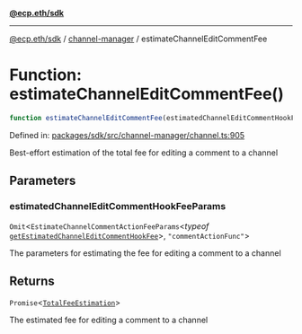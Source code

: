 [**@ecp.eth/sdk**](../../index.mdx)

***

[@ecp.eth/sdk](/sdk-reference/index.mdx) / [channel-manager](/sdk-reference/channel-manager/index.mdx) / estimateChannelEditCommentFee

# Function: estimateChannelEditCommentFee()

```ts
function estimateChannelEditCommentFee(estimatedChannelEditCommentHookFeeParams): Promise<TotalFeeEstimation>;
```

Defined in: [packages/sdk/src/channel-manager/channel.ts:905](https://github.com/ecp-eth/comments-monorepo/blob/main/packages/sdk/src/channel-manager/channel.ts#L905)

Best-effort estimation of the total fee for editing a comment to a channel

## Parameters

### estimatedChannelEditCommentHookFeeParams

`Omit`\<`EstimateChannelCommentActionFeeParams`\<*typeof* [`getEstimatedChannelEditCommentHookFee`](/sdk-reference/channel-manager/functions/getEstimatedChannelEditCommentHookFee.mdx)\>, `"commentActionFunc"`\>

The parameters for estimating the fee for editing a comment to a channel

## Returns

`Promise`\<[`TotalFeeEstimation`](/sdk-reference/channel-manager/types/type-aliases/TotalFeeEstimation.mdx)\>

The estimated fee for editing a comment to a channel
